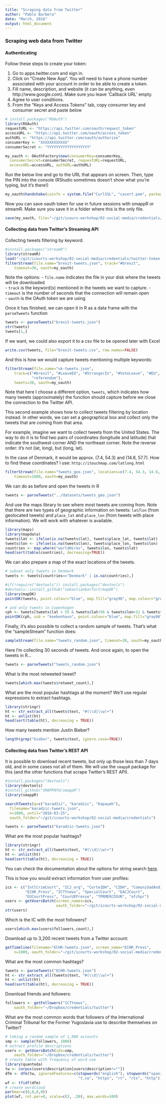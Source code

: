 ```yaml
---
title: "Scraping data from Twitter"
author: "Pablo Barbera"
date: "March, 2016"
output: html_document
---
```


### Scraping web data from Twitter

#### Authenticating

Follow these steps to create your token:

1. Go to apps.twitter.com and sign in.  
2. Click on "Create New App". You will need to have a phone number associated with your account in order to be able to create a token.  
3. Fill name, description, and website (it can be anything, even http://www.google.com). Make sure you leave 'Callback URL' empty.
4. Agree to user conditions.  
5. From the "Keys and Access Tokens" tab, copy consumer key and consumer secret and paste below

```r
# install.packages("ROAuth")
library(ROAuth)
requestURL <- "https://api.twitter.com/oauth/request_token"
accessURL <- "https://api.twitter.com/oauth/access_token"
authURL <- "https://api.twitter.com/oauth/authorize"
consumerKey <- "XXXXXXXXXXXX"
consumerSecret <- "YYYYYYYYYYYYYYYYYYY"

my_oauth <- OAuthFactory$new(consumerKey=consumerKey,
  consumerSecret=consumerSecret, requestURL=requestURL,
  accessURL=accessURL, authURL=authURL)
```

Run the below line and go to the URL that appears on screen. Then, type the PIN into the console (RStudio sometimes doesn't show what you're typing, but it's there!)

```r
my_oauth$handshake(cainfo = system.file("CurlSSL", "cacert.pem", package = "RCurl"))
```

Now you can save oauth token for use in future sessions with smappR or streamR. Make sure you save it in a folder where this is the only file.

```r
save(my_oauth, file="~/git/icours-workshop/02-social-media/credentials/twitter-token.Rdata")
```

#### Collecting data from Twitter's Streaming API

Collecting tweets filtering by keyword:

```r
#install.packages("streamR")
library(streamR)
load("~/git/icourts-workshop/02-social-media/credentials/twitter-token.Rdata")
filterStream(file.name="brexit-tweets.json", track="#brexit", 
    timeout=30, oauth=my_oauth)
```

Note the options:
- `file.name` indicates the file in your disk where the tweets will be downloaded  
- `track` is the keyword(s) mentioned in the tweets we want to capture.
- `timeout` is the number of seconds that the connection will remain open  
- `oauth` is the OAuth token we are using

Once it has finished, we can open it in R as a data frame with the `parseTweets` function
```r
tweets <- parseTweets("brexit-tweets.json")
str(tweets)
tweets[1,]
```

If we want, we could also export it to a csv file to be opened later with Excel
```r
write.csv(tweets, file="brexit-tweets.csv", row.names=FALSE)
```

And this is how we would capture tweets mentioning multiple keywords:
```r
filterStream(file.name="uk-tweets.json", 
	track=c("#brexit", "#LeaveEU", "#StrongerIn", "#VoteLeave", "#EU", "#EURef",
	        "referendum"),
    tweets=30, oauth=my_oauth)
```

Note that here I choose a different option, `tweets`, which indicates how many tweets (approximately) the function should capture before we close the connection to the Twitter API.

This second example shows how to collect tweets filtering by location instead. In other words, we can set a geographical box and collect only the tweets that are coming from that area.

For example, imagine we want to collect tweets from the United States. The way to do it is to find two pairs of coordinates (longitude and latitude) that indicate the southwest corner AND the northeast corner. Note the reverse order: it's not (lat, long), but (long, lat).

In the case of Denmark, it would be approx. (7.4, 54.3) and (14.8, 57.7). How to find these coordinates? I use: `http://itouchmap.com/latlong.html`

```r
filterStream(file.name="tweets_geo.json", locations=c(7.4, 54.3, 14.8, 57.7), 
    timeout=1800, oauth=my_oauth)
```

We can do as before and open the tweets in R
```r
tweets <- parseTweets("../datasets/tweets_geo.json")
```

And use the maps library to see where most tweets are coming from. Note that there are two types of geographic information on tweets: `lat`/`lon` (from geolocated tweets) and `place_lat` and `place_lon` (from tweets with place information). We will work with whatever is available.
```r
library(maps)
library(mapdata)
tweets$lat <- ifelse(is.na(tweets$lat), tweets$place_lat, tweets$lat)
tweets$lon <- ifelse(is.na(tweets$lon), tweets$place_lon, tweets$lon)
countries <- map.where("worldHires", tweets$lon, tweets$lat)
head(sort(table(countries), decreasing=TRUE))
```

We can also prepare a map of the exact locations of the tweets.

```r
# subset only tweets in Denmark
tweets <- tweets[countries=="Denmark" | is.na(countries),]

#if(!require("devtools")) install.packages("devtools")
#devtools::install_github("sebastianbarfort/mapDK")
library(mapDK)
pointDK(tweets, point.colour="blue", map.fill="gray98", map.colour="grey20")

# and only tweets in Copenhagen
cph <- tweets[tweets$lat > 55 & tweets$lat<56 & tweets$lon>12 & tweets$lon<12.7,]
pointDK(cph, sub = "koebenhavn", point.colour="blue", map.fill="gray98", map.colour="grey20")


```


Finally, it's also possible to collect a random sample of tweets. That's what the "sampleStream" function does:

```r
sampleStream(file.name="tweets_random.json", timeout=30, oauth=my_oauth)
```

Here I'm collecting 30 seconds of tweets. And once again, to open the tweets in R...
```r
tweets <- parseTweets("tweets_random.json")
```

What is the most retweeted tweet?
```r
tweets[which.max(tweets$retweet_count),]
```

What are the most popular hashtags at the moment? We'll use regular expressions to extract hashtags.
```r
library(stringr)
ht <- str_extract_all(tweets$text, "#(\\d|\\w)+")
ht <- unlist(ht)
head(sort(table(ht), decreasing = TRUE))
```

How many tweets mention Justin Bieber?
```r
length(grep("bieber", tweets$text, ignore.case=TRUE))
```


#### Collecting data from Twitter's REST API

It is possible to download recent tweets, but only up those less than 7 days old, and in some cases not all of them. We will use the `smappR` package for this (and the other functions that scrape Twitter's REST API).

```r
#install.packages("devtools")
library(devtools)
#install_github("SMAPPNYU/smappR")
library(smappR)

searchTweets(q=c("karadžić", "karadzic", "Караџић"), 
  filename="karadzic-tweets.json",
  n=1000, until="2016-03-25", 
  oauth_folder="~/git/icourts-workshop/02-social-media/credentials")

tweets <- parseTweets("karadzic-tweets.json")
```

What are the most popular hashtags?
```r
library(stringr)
ht <- str_extract_all(tweets$text, "#(\\d|\\w)+")
ht <- unlist(ht)
head(sort(table(ht), decreasing = TRUE))
```

You can check the documentation about the options for string search [here](https://dev.twitter.com/rest/public/search).

This is how you would extract information from user profiles:

```r
ics <- c("IntlCrimCourt", "ICJ_org", "CorteIDH", "CIDH", "ComunidadAndina", 
         "ECHR_Press", "ICTYnews", "SpecialCourt", "EACJCourt", 
         "EUCourtPress", "CourUEPresse", "TPRMERCOSUR", "afchpr")
users <- getUsersBatch(screen_names=ics,
                       oauth_folder="~/git/icourts-workshop/02-social-media/credentials")
str(users)
```

Which is the IC with the most followers?
```r
users[which.max(users$followers_count),]
```

Download up to 3,200 recent tweets from a Twitter account:
```r
getTimeline(filename="ECHR-tweets.json", screen_name="ECHR_Press", 
    n=1000, oauth_folder="~/git/icourts-workshop/02-social-media/credentials")
```

What are the most common hashtags?
```r
tweets <- parseTweets("ECHR-tweets.json")
ht <- str_extract_all(tweets$text, "#(\\d|\\w)+")
ht <- unlist(ht)
head(sort(table(ht), decreasing = TRUE))
```

Download friends and followers:
```r
followers <- getFollowers("ICTYnews", 
    oauth_folder="~/Dropbox/credentials/twitter")
```

What are the most common words that followers of the International Criminal Tribunal for the Former Yugoslavia use to describe themselves on Twitter?
```r
# taking a random sample of 1,000 accounts
smp <- sample(followers, 1000) 
# extract profile descriptions
users <- getUsersBatch(ids=smp,
    oauth_folder="~/Dropbox/credentials/twitter")
# create table with frequency of word use
library(quanteda)
tw <- corpus(users$description[users$description!=""])
dfm <- dfm(tw, ignoredFeatures=c(stopwords("english"), stopwords("spanish"),
                                 "t.co", "https", "rt", "rts", "http"))
wf <- tfidf(dfm)
# create wordcloud
par(mar=c(0,0,0,0))
plot(wf, rot.per=0, scale=c(3, .50), max.words=100)

```



